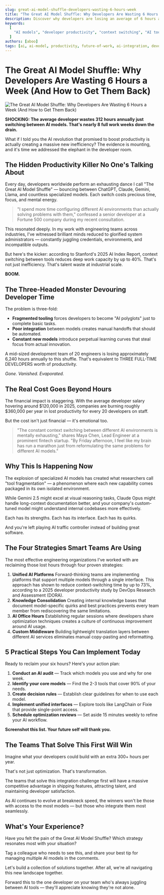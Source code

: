 ```yaml
---
slug: great-ai-model-shuffle-developers-wasting-6-hours-week
title: "The Great AI Model Shuffle: Why Developers Are Wasting 6 Hours a Week (And How to Get Them Back)"
description: Discover why developers are losing an average of 6 hours a week switching between AI models like ChatGPT, Claude, and Gemini. This article uncovers the hidden costs of "The Great AI Model Shuffle," its impact on productivity and morale, and provides actionable strategies and practical steps to reclaim those lost hours and optimize your AI workflow.
keywords:
  [
    "AI models", "developer productivity", "context switching", "AI tools", "software development", "engineering efficiency", "AI integration", "large language models (LLMs)", "AI workflow", "time management", "tech industry", "AI strategy", "developer burnout"
  ]
authors: [aboo]
tags: [ai, ai-model, productivity, future-of-work, ai-integration, devops, tech-waste, engineering, llm]
---
```



# The Great AI Model Shuffle: Why Developers Are Wasting 6 Hours a Week (And How to Get Them Back)

![The Great AI Model Shuffle: Why Developers Are Wasting 6 Hours a Week (And How to Get Them Back)](./great-ai-model-shuffle-developers-wasting-6-hours-week.png)

<AudioPlayer
  src="https://assets.yaama.tech/podcasts/great-ai-model-shuffle-developers-wasting-6-hours-week.mp3"
  title="Listen to the deep dive conversation:"
/>

**SHOCKING: The average developer wastes 312 hours annually just switching between AI models. That's nearly 8 full work weeks down the drain.**

What if I told you the AI revolution that promised to boost productivity is actually creating a massive new inefficiency? The evidence is mounting, and it's time we addressed the elephant in the developer room.

<!-- truncate --> 

<CTABanner
  title="🚀 Struggling with tool overload or AI model chaos?"
  subtitle="We help engineering teams streamline their workflows and eliminate wasted hours."
  buttonText="Let's talk about your team's efficiency"
  href="https://yaama.tech/contact"
/>

## The Hidden Productivity Killer No One's Talking About

Every day, developers worldwide perform an exhausting dance I call "The Great AI Model Shuffle" — bouncing between ChatGPT, Claude, Gemini, Llama, and countless specialized models. Each switch costs precious time, focus, and mental energy.

> "I spend more time configuring different AI environments than actually solving problems with them," confessed a senior developer at a Fortune 500 company during my recent consultation.

This resonated deeply. In my work with engineering teams across industries, I've witnessed brilliant minds reduced to glorified system administrators — constantly juggling credentials, environments, and incompatible outputs.

But here's the kicker: according to Stanford's 2025 AI Index Report, context switching between tools reduces deep work capacity by up to 40%. That's not just inefficiency. That's talent waste at industrial scale.

**BOOM.**

## The Three-Headed Monster Devouring Developer Time

The problem is three-fold:

* **Fragmented tooling** forces developers to become "AI polyglots" just to complete basic tasks.
* **Poor integration** between models creates manual handoffs that should be automated.
* **Constant new models** introduce perpetual learning curves that steal focus from actual innovation.

A mid-sized development team of 20 engineers is losing approximately 6,240 hours annually to this shuffle. That's equivalent to THREE FULL-TIME DEVELOPERS worth of productivity.

*Gone. Vanished. Evaporated.*

## The Real Cost Goes Beyond Hours

The financial impact is staggering. With the average developer salary hovering around $120,000 in 2025, companies are burning roughly $360,000 per year in lost productivity for every 20 developers on staff.

But the cost isn't just financial — it's emotional too.

> "The constant context switching between different AI environments is mentally exhausting," shares Maya Chen, Lead Engineer at a prominent fintech startup. "By Friday afternoon, I feel like my brain has run a marathon just from reformulating the same problems for different AI models."

<CTABanner
  title="🧠 Imagine if your developers could focus on building, not battling with fragmented tools."
  subtitle="Discover real-world solutions to reduce burnout and boost morale."
  buttonText="Explore our productivity resources"
  href="https://yaama.tech/solutions"
/>

## Why This Is Happening Now

The explosion of specialized AI models has created what researchers call "tool fragmentation" — a phenomenon where each new capability comes packaged in its own isolated environment.

While Gemini 2.5 might excel at visual reasoning tasks, Claude Opus might handle long-context documentation better, and your company's custom-tuned model might understand internal codebases more effectively.

Each has its strengths. Each has its interface. Each has its quirks.

And you're left playing AI traffic controller instead of building great software.

## The Four Strategies Smart Teams Are Using

The most effective engineering organizations I've worked with are reclaiming those lost hours through four proven strategies:

1.  **Unified AI Platforms**
    Forward-thinking teams are implementing platforms that support multiple models through a single interface. This approach has shown to reduce context-switching time by up to 73%, according to a 2025 developer productivity study by DevOps Research and Assessment (DORA).
2.  **Knowledge Consolidation**
    Creating internal knowledge bases that document model-specific quirks and best practices prevents every team member from rediscovering the same limitations.
3.  **AI Office Hours**
    Establishing regular sessions where developers share optimization techniques creates a culture of continuous improvement around AI usage.
4.  **Custom Middleware**
    Building lightweight translation layers between different AI services eliminates manual copy-pasting and reformatting.

## 5 Practical Steps You Can Implement Today

Ready to reclaim your six hours? Here's your action plan:

1.  **Conduct an AI audit** — Track which models you use and why for one week.
2.  **Identify your core models** — Find the 2-3 tools that cover 90% of your needs.
3.  **Create decision rules** — Establish clear guidelines for when to use each model.
4.  **Implement unified interfaces** — Explore tools like LangChain or Fixie that provide single-point access.
5.  **Schedule optimization reviews** — Set aside 15 minutes weekly to refine your AI workflow.

**Screenshot this list. Your future self will thank you.**

<CTABanner
  title="🏆 Ready to lead the way in AI integration?"
  subtitle="Book a free strategy session and learn how top teams are reclaiming their time and accelerating innovation."
  buttonText="Claim your spot now!"
  href="https://yaama.tech/book-demo"
/>

## The Teams That Solve This First Will Win

Imagine what your developers could build with an extra 300+ hours per year.

That's not just optimization. That's transformation.

The teams that solve this integration challenge first will have a massive competitive advantage in shipping features, attracting talent, and maintaining developer satisfaction.

As AI continues to evolve at breakneck speed, the winners won't be those with access to the most models — but those who integrate them most seamlessly.

## What's Your Experience?

Have you felt the pain of the Great AI Model Shuffle? Which strategy resonates most with your situation?

Tag a colleague who needs to see this, and share your best tip for managing multiple AI models in the comments.

Let's build a collection of solutions together. After all, we're all navigating this new landscape together.

Forward this to the one developer on your team who's always juggling between AI tools — they'll appreciate knowing they're not alone.